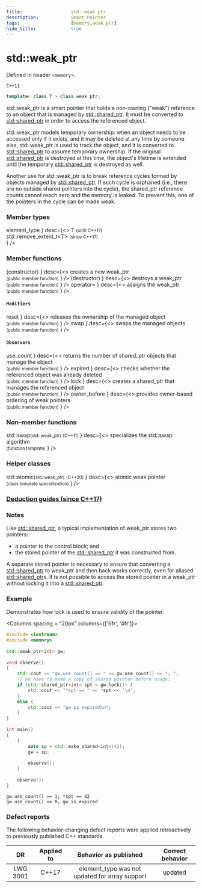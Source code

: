 ```yaml
---
title:                  std::weak_ptr
description:            Smart Pointer
tags:                   [memory,weak_ptr]
hide_title:             true
---
```



# std::weak_ptr

Defined in header `<memory>`.

`C++11`
```cpp
template< class T > class weak_ptr;
```

std::weak_ptr is a smart pointer that holds a non-owning ("weak") reference to an object that is managed by [std::shared_ptr](../shared_ptr). 
It must be converted to [std::shared_ptr](../shared_ptr) in order to access the referenced object.

std::weak_ptr models temporary ownership: when an object needs to be accessed only if it exists, and it may be deleted at any time by someone else, 
std::weak_ptr is used to track the object, and it is converted to [std::shared_ptr](../shared_ptr) to assume temporary ownership. 
If the original [std::shared_ptr](../shared_ptr) is destroyed at this time, 
the object's lifetime is extended until the temporary [std::shared_ptr](../shared_ptr) is destroyed as well.

Another use for std::weak_ptr is to break reference cycles formed by objects managed by [std::shared_ptr](../shared_ptr). If such cycle is orphaned 
(i.e., there are no outside shared pointers into the cycle), the shared_ptr reference counts cannot reach zero and the memory is leaked. To prevent this, 
one of the pointers in the cycle can be made weak.

### Member types

<SymbolTable noTraits>
	<Symbol name={<>
                element_type
                </>}
    		desc={<>
                T <small>(until C++17)</small>  <br/>
                std::remove_extent_t&lt;T&gt; <small>(since C++17)</small> <br/>
                </>} 
                />
</SymbolTable>

### Member functions

<SymbolTable noTraits>
	<Symbol autoLink linkName="/docs/std/memory/_weak_ptr/weak_ptr"
            name={<>
                (constructor)
                </>}
    		desc={<>
                creates a new weak_ptr <br/>
                <small>(public member function)</small>
                </>} 
                />
    <Symbol autoLink linkName="/docs/std/memory/_weak_ptr/~weak_ptr"
            name={<>
                (destructor)
                </>}
    		desc={<>
                destroys a weak_ptr <br/>
                <small>(public member function)</small>
                </>} 
                />
    <Symbol autoLink linkName="/docs/std/memory/_weak_ptr/operator="
            name={<>
                operator=
                </>}
    		desc={<>
                assigns the weak_ptr <br/>
                <small>(public member function)</small>
                </>} 
                />
</SymbolTable>

#### `Modifiers`

<SymbolTable noTraits>
	<Symbol autoLink linkName="/docs/std/memory/_weak_ptr/reset"
            name={<>
                reset
                </>}
    		desc={<>
                releases the ownership of the managed object <br/>
                <small>(public member function)</small>
                </>} 
                />
    <Symbol autoLink linkName="/docs/std/memory/_weak_ptr/swap"
            name={<>
                swap
                </>}
    		desc={<>
                swaps the managed objects <br/>
                <small>(public member function)</small>
                </>} 
                />
</SymbolTable>

#### `Observers`

<SymbolTable noTraits>
	<Symbol autoLink linkName="/docs/std/memory/_weak_ptr/use_count"
            name={<>
                use_count
                </>}
    		desc={<>
                returns the number of shared_ptr objects that manage the object <br/>
                <small>(public member function)</small>
                </>} 
                />
    <Symbol autoLink linkName="/docs/std/memory/_weak_ptr/expired"
            name={<>
                expired
                </>}
    		desc={<>
                checks whether the referenced object was already deleted <br/>
                <small>(public member function)</small>
                </>} 
                />
    <Symbol autoLink linkName="/docs/std/memory/_weak_ptr/lock"
            name={<>
                lock
                </>}
    		desc={<>
                creates a shared_ptr that manages the referenced object <br/>
                <small>(public member function)</small>
                </>} 
                />
    <Symbol autoLink linkName="/docs/std/memory/_weak_ptr/owner_before"
            name={<>
                owner_before
                </>}
    		desc={<>
                provides owner-based ordering of weak pointers <br/>
                <small>(public member function)</small>
                </>} 
                />
</SymbolTable>

### Non-member functions

<SymbolTable noTraits>
	<Symbol autoLink linkName="/docs/std/memory/_weak_ptr/swap2"
            name={<>
                std::swap<small>(std::weak_ptr)</small> <small>(C++11)</small>
                </>}
    		desc={<>
                specializes the std::swap algorithm <br/>
                <small>(function template)</small>
                </>} 
                />
</SymbolTable>

### Helper classes

<SymbolTable noTraits>
	<Symbol autoLink linkName="/docs/std/memory/_weak_ptr/atomic2"
            name={<>
                std::atomic<small>(std::weak_ptr)</small> <small>(C++20)</small>
                </>}
    		desc={<>
                atomic weak pointer <br/>
                <small>(class template specialization)</small>
                </>} 
                />
</SymbolTable>

### [Deduction guides (since C++17)](../deduction_guides)

### Notes
Like [std::shared_ptr](../shared_ptr), a typical implementation of weak_ptr stores two pointers:

* a pointer to the control block; and
* the stored pointer of the [std::shared_ptr](../shared_ptr) it was constructed from.

A separate stored pointer is necessary to ensure that converting a [std::shared_ptr](../shared_ptr) to weak_ptr and then back works correctly, 
even for aliased [std::shared_ptr](../shared_ptr)s. It is not possible to access the stored pointer in a weak_ptr without locking it into a [std::shared_ptr](../shared_ptr).

### Example
Demonstrates how lock is used to ensure validity of the pointer.

<Columns spacing = "20px" columns={['6fr', '4fr']}>
<div>

```cpp
#include <iostream>
#include <memory>
 
std::weak_ptr<int> gw;
 
void observe()
{
    std::cout << "gw.use_count() == " << gw.use_count() << "; ";
    // we have to make a copy of shared pointer before usage:
    if (std::shared_ptr<int> spt = gw.lock()) {
        std::cout << "*spt == " << *spt << '\n';
    }
    else {
        std::cout << "gw is expired\n";
    }
}
 
int main()
{
    {
        auto sp = std::make_shared<int>(42);
        gw = sp;
 
        observe();
    }
 
    observe();
}
```

</div>

<div>

```plaintext title="Result"
gw.use_count() == 1; *spt == 42
gw.use_count() == 0; gw is expired
```

</div>
</Columns>

### Defect reports
The following behavior-changing defect reports were applied retroactively to previously published C++ standards.

|    DR    | Applied to |              Behavior as published             | Correct behavior |
|:--------:|:----------:|:----------------------------------------------:|:----------------:|
| LWG 3001 | C++17      | element_type was not updated for array support | updated          |
